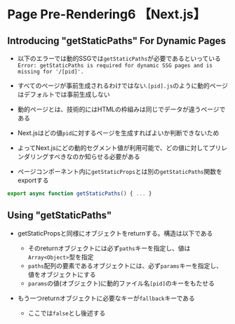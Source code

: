 # Page Pre-Rendering6 【Next.js】

## Introducing "getStaticPaths" For Dynamic Pages
- 以下のエラーでは動的SSGでは`getStaticPaths`が必要であるといっている<br/>
`Error: getStaticPaths is required for dynamic SSG pages and is missing for '/[pid]'.`
- すべてのページが事前生成されるわけではない.`[pid].js`のように動的ページはデフォルトでは事前生成しない
- 動的ページとは、技術的にはHTMLの枠組みは同じでデータが違うページである
- Next.jsはどの値`pid`に対するページを生成すればよいか判断できないため
- よってNext.jsにどの動的セグメント値が利用可能で、どの値に対してプリレンダリングすべきなのか知らせる必要がある

- ページコンポーネント内に`getStaticProps`とは別の`getStaticPaths`関数をexportする

```js 
export async function getStaticPaths() { ... }
```

## Using "getStaticPaths"
- getStaticPropsと同様にオブジェクトをreturnする。構造は以下である
  - そのreturnオブジェクトには必ず`paths`キーを指定し、値は`Array<Object>`型を指定
  - `paths`配列の要素であるオブジェクトには、必ず`params`キーを指定し、値をオブジェクトにする
  - `params`の値(オブジェクト)に動的ファイル名`[pid]`のキーをもたせる

- もう一つreturnオブジェクトに必要なキーが`fallback`キーである
  - ここでは`false`とし後述する